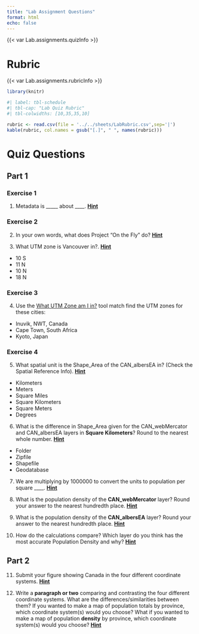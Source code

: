 ```yaml
---
title: "Lab Assignment Questions"
format: html
echo: false
---
```



{{< var Lab.assignments.quizInfo >}}

# Rubric

{{< var Lab.assignments.rubricInfo >}}

```r

library(knitr)
```

```r
#| label: tbl-schedule
#| tbl-cap: "Lab Quiz Rubric"
#| tbl-colwidths: [10,35,35,10]

rubric <- read.csv(file = '../../sheets/LabRubric.csv',sep='|')
kable(rubric, col.names = gsub("[.]", " ", names(rubric)))

```

# Quiz Questions

## Part 1

### Exercise 1

(@) Metadata is _____ about ____. [**Hint**](https://ubc-library-rc.github.io/map-projections/content/exercise1-discover-coord.html#inspecting-the-metadata)

### Exercise 2

(@) In your own words, what does Project “On the Fly” do? [**Hint**](https://ubc-library-rc.github.io/map-projections/content/exercise2-transform.html#exercise-2-projecting-on-the-fly)

(@) What UTM zone is Vancouver in?. [**Hint**](https://ubc-library-rc.github.io/map-projections/content/exercise3-project.html#exercise-3-project-your-data)

* 10 S
* 11 N
* 10 N
* 18 N


### Exercise 3

(@) Use the [What UTM Zone am I in?](https://mangomap.com/robertyoung/maps/69585/what-utm-zone-am-i-in-#) tool match find the UTM zones for these cities:

- Inuvik, NWT, Canada
- Cape Town, South Africa
- Kyoto, Japan


### Exercise 4

(@) What spatial unit is the Shape_Area of the CAN_albersEA in? (Check the Spatial Reference Info). [**Hint**](https://ubc-library-rc.github.io/map-projections/content/exercise4-pop-density.html#inspect-the-attribute-tables)

* Kilometers
* Meters
* Square Miles
* Square Kilometers
* Square Meters
* Degrees

(@) What is the difference in Shape_Area given for the CAN_webMercator and CAN_albersEA layers in **Square Kilometers**?  Round to the nearest whole number. [**Hint**](https://ubc-library-rc.github.io/map-projections/content/exercise4-pop-density.html#inspect-the-attribute-tables)

- Folder
- Zipfile
- Shapefile
- Geodatabase

(@) We are multiplying by 1000000 to convert the units to population per square ____. [**Hint**](https://ubc-library-rc.github.io/map-projections/content/exercise4-pop-density.html#calculating-population-density)

(@) What is the population density of the **CAN_webMercator** layer? Round your answer to the nearest hundredth place. [**Hint**](https://ubc-library-rc.github.io/map-projections/content/exercise4-pop-density.html#calculating-population-density)

(@) What is the population density of the **CAN_albersEA** layer? Round your answer to the nearest hundredth place. [**Hint**](https://ubc-library-rc.github.io/map-projections/content/exercise4-pop-density.html#calculating-population-density)

(@) How do the calculations compare?  Which layer do you think has the most accurate Population Density and why? [**Hint**](https://ubc-library-rc.github.io/map-projections/content/exercise4-pop-density.html#calculating-population-density)


## Part 2

(@) Submit your figure showing Canada in the four different coordinate systems. [**Hint**](instructions.qmd#four-ways-to-display-canada)

(@) Write a **paragraph or two** comparing and contrasting the four different coordinate systems.  What are the differences/similarities between them?  If you wanted to make a map of population totals by province, which coordinate system(s) would you choose? What if you wanted to make a map of population **density** by province, which coordinate system(s) would you choose? [**Hint**](instructions.qmd#four-ways-to-display-canada)

